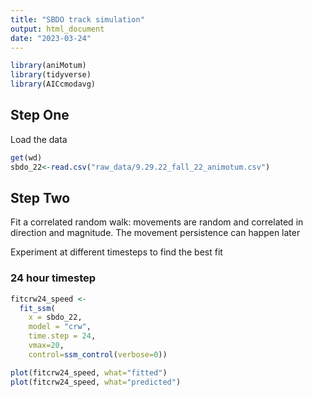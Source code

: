 ```yaml
---
title: "SBDO track simulation"
output: html_document
date: "2023-03-24"
---
```


```r
library(aniMotum)
library(tidyverse)
library(AICcmodavg)
```

## Step One

Load the data

```r
get(wd)
sbdo_22<-read.csv("raw_data/9.29.22_fall_22_animotum.csv")
```

## Step Two 

Fit a correlated random walk: movements are random and correlated in direction and magnitude. The movement persistence can happen later

Experiment at different timesteps to find the best fit 

### 24 hour timestep
```r

fitcrw24_speed <-
  fit_ssm(
    x = sbdo_22,
    model = "crw",
    time.step = 24,
    vmax=20,
    control=ssm_control(verbose=0))

plot(fitcrw24_speed, what="fitted")
plot(fitcrw24_speed, what="predicted")

```

